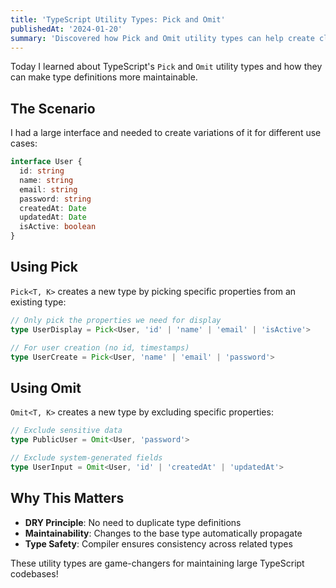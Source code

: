 ```yaml
---
title: 'TypeScript Utility Types: Pick and Omit'
publishedAt: '2024-01-20'
summary: 'Discovered how Pick and Omit utility types can help create cleaner type definitions.'
---
```


Today I learned about TypeScript's `Pick` and `Omit` utility types and how they can make type definitions more maintainable.

## The Scenario

I had a large interface and needed to create variations of it for different use cases:

```typescript
interface User {
  id: string
  name: string
  email: string
  password: string
  createdAt: Date
  updatedAt: Date
  isActive: boolean
}
```

## Using Pick

`Pick<T, K>` creates a new type by picking specific properties from an existing type:

```typescript
// Only pick the properties we need for display
type UserDisplay = Pick<User, 'id' | 'name' | 'email' | 'isActive'>

// For user creation (no id, timestamps)
type UserCreate = Pick<User, 'name' | 'email' | 'password'>
```

## Using Omit

`Omit<T, K>` creates a new type by excluding specific properties:

```typescript
// Exclude sensitive data
type PublicUser = Omit<User, 'password'>

// Exclude system-generated fields
type UserInput = Omit<User, 'id' | 'createdAt' | 'updatedAt'>
```

## Why This Matters

- **DRY Principle**: No need to duplicate type definitions
- **Maintainability**: Changes to the base type automatically propagate
- **Type Safety**: Compiler ensures consistency across related types

These utility types are game-changers for maintaining large TypeScript codebases! 
